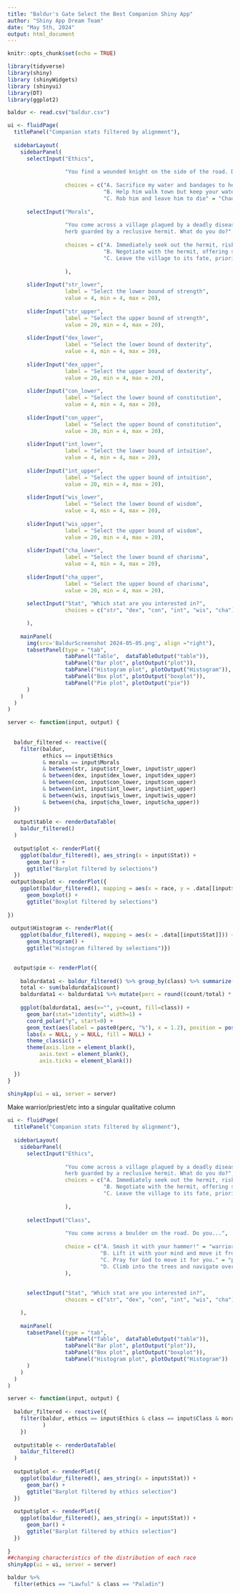 ```yaml
---
title: "Baldur's Gate Select the Best Companion Shiny App"
author: "Shiny App Dream Team"
date: "May 5th, 2024"
output: html_document
---
```


```r
knitr::opts_chunk$set(echo = TRUE)
```

```r
library(tidyverse)
library(shiny)
library (shinyWidgets)
library (shinyui)
library(DT)
library(ggplot2)

baldur <- read.csv("baldur.csv")
```

```r
ui <- fluidPage(
  titlePanel("Companion stats filtered by alignment"),
  
  sidebarLayout(
    sidebarPanel(
      selectInput("Ethics", 
                  
                  "You find a wounded knight on the side of the road. Do you...",
                  
                  choices = c("A. Sacrifice my water and bandages to help him" = "Lawful", 
                              "B. Help him walk town but keep your water" = "Neutral", 
                              "C. Rob him and leave him to die" = "Chaotic")),
      
      selectInput("Morals", 
                  
                  "You come across a village plagued by a deadly disease. The only cure is a rare 
                  herb guarded by a reclusive hermit. What do you do?",
      
                  choices = c("A. Immediately seek out the hermit, risking your own safety to save the village" = "Good",
                              "B. Negotiate with the hermit, offering something in return for the herb" = "Neutral",
                              "C. Leave the village to its fate, prioritizing your own interests" = "Evil")
                  
                  ),
      
      sliderInput("str_lower",
                  label = "Select the lower bound of strength",
                  value = 4, min = 4, max = 20),
      
      sliderInput("str_upper",
                  label = "Select the upper bound of strength",
                  value = 20, min = 4, max = 20),
      
      sliderInput("dex_lower",
                  label = "Select the lower bound of dexterity",
                  value = 4, min = 4, max = 20),
      
      sliderInput("dex_upper",
                  label = "Select the upper bound of dexterity",
                  value = 20, min = 4, max = 20),
      
      sliderInput("con_lower",
                  label = "Select the lower bound of constitution",
                  value = 4, min = 4, max = 20),
      
      sliderInput("con_upper",
                  label = "Select the upper bound of constitution",
                  value = 20, min = 4, max = 20),
      
      sliderInput("int_lower",
                  label = "Select the lower bound of intuition",
                  value = 4, min = 4, max = 20),
      
      sliderInput("int_upper",
                  label = "Select the upper bound of intuition",
                  value = 20, min = 4, max = 20),
      
      sliderInput("wis_lower",
                  label = "Select the lower bound of wisdom",
                  value = 4, min = 4, max = 20),
      
      sliderInput("wis_upper",
                  label = "Select the upper bound of wisdom",
                  value = 20, min = 4, max = 20),
      
      sliderInput("cha_lower",
                  label = "Select the lower bound of charisma",
                  value = 4, min = 4, max = 20),
      
      sliderInput("cha_upper",
                  label = "Select the upper bound of charisma",
                  value = 20, min = 4, max = 20),
      
      selectInput("Stat", "Which stat are you interested in?",
                  choices = c("str", "dex", "con", "int", "wis", "cha"))

      ),
    
    mainPanel(
      img(src='BaldurScreenshot 2024-05-05.png', align ="right"),
      tabsetPanel(type = "tab",
                  tabPanel("Table",  dataTableOutput("table")),
                  tabPanel("Bar plot", plotOutput("plot")),
                  tabPanel("Histogram plot", plotOutput("Histogram")),
                  tabPanel("Box plot", plotOutput("boxplot")),
                  tabPanel("Pie plot", plotOutput("pie"))
      )
    )
  )
)

server <- function(input, output) {
  
  
  baldur_filtered <- reactive({
    filter(baldur, 
           ethics == input$Ethics 
           & morals == input$Morals 
           & between(str, input$str_lower, input$str_upper)
           & between(dex, input$dex_lower, input$dex_upper)
           & between(con, input$con_lower, input$con_upper)
           & between(int, input$int_lower, input$int_upper)
           & between(wis, input$wis_lower, input$wis_upper)
           & between(cha, input$cha_lower, input$cha_upper))
  })
  
  output$table <- renderDataTable(
    baldur_filtered()
  )
  
  output$plot <- renderPlot({
    ggplot(baldur_filtered(), aes_string(x = input$Stat)) +
      geom_bar() +
      ggtitle("Barplot filtered by selections")
  })
 output$boxplot <- renderPlot({
    ggplot(baldur_filtered(), mapping = aes(x = race, y = .data[[input$Stat]])) +
      geom_boxplot() +
      ggtitle("Boxplot filtered by selections") 
  
})
 
 output$Histogram <- renderPlot({
    ggplot(baldur_filtered(), mapping = aes(x = .data[[input$Stat]])) +
      geom_histogram() +
      ggtitle("Histogram filtered by selections")})
 

  output$pie <- renderPlot({
    
    baldurdata1 <- baldur_filtered() %>% group_by(class) %>% summarize(count = n())
    total <- sum(baldurdata1$count)
    baldurdata1 <- baldurdata1 %>% mutate(perc = round((count/total) * 100, 2))
    
    ggplot(baldurdata1, aes(x="", y=count, fill=class)) +
      geom_bar(stat="identity", width=1) +
      coord_polar("y", start=0) +
      geom_text(aes(label = paste0(perc, "%"), x = 1.2), position = position_stack(vjust=0.5, )) +
      labs(x = NULL, y = NULL, fill = NULL) +
      theme_classic() +
      theme(axis.line = element_blank(),
          axis.text = element_blank(),
          axis.ticks = element_blank())
  
  })
}

shinyApp(ui = ui, server = server)
```


Make warrior/priest/etc into a singular qualitative column
```r
ui <- fluidPage(
  titlePanel("Companion stats filtered by alignment"),
  
  sidebarLayout(
    sidebarPanel(
      selectInput("Ethics", 
                  
                  "You come across a village plagued by a deadly disease. The only cure is a rare 
                  herb guarded by a reclusive hermit. What do you do?",
                  choices = c("A. Immediately seek out the hermit, risking your own safety to save the village" = "Good",
                              "B. Negotiate with the hermit, offering something in return for the herb" = "Neutral",
                              "C. Leave the village to its fate, prioritizing your own interests" = "Evil")
                  
                  ),
      
      selectInput("Class",
        
                  "You come across a boulder on the road. Do you...",
        
                  choice = c("A. Smash it with your hammer!" = "warrior",
                             "B. Lift it with your mind and move it from the road." = "wizard",
                             "C. Pray for God to move it for you." = "priest",
                             "D. Climb into the trees and navigate over it in the tree cover." = "rogue")
                  ),
      
      
      selectInput("Stat", "Which stat are you interested in?",
                  choices = c("str", "dex", "con", "int", "wis", "cha"))

    ),
    
    mainPanel(
      tabsetPanel(type = "tab",
                  tabPanel("Table",  dataTableOutput("table")),
                  tabPanel("Bar plot", plotOutput("plot")),
                  tabPanel("Box plot", plotOutput("boxplot")),
                  tabPanel("Histogram plot", plotOutput("Histogram"))
      )
    )
  )
)

server <- function(input, output) {
  
  baldur_filtered <- reactive({
    filter(baldur, ethics == input$Ethics & class == input$Class & morals == input$Morals
           )  
    })
  
  output$table <- renderDataTable(
    baldur_filtered()
  )
  
  output$plot <- renderPlot({
    ggplot(baldur_filtered(), aes_string(x = input$Stat)) +
      geom_bar() +
      ggtitle("Barplot filtered by ethics selection")
  })
 
  output$plot <- renderPlot({
    ggplot(baldur_filtered(), aes_string(x = input$Stat)) +
      geom_bar() +
      ggtitle("Barplot filtered by ethics selection")
  }) 
  
}
##changing characteristics of the distribution of each race
shinyApp(ui = ui, server = server)

baldur %>%
  filter(ethics == "Lawful" & class == "Paladin")

```

